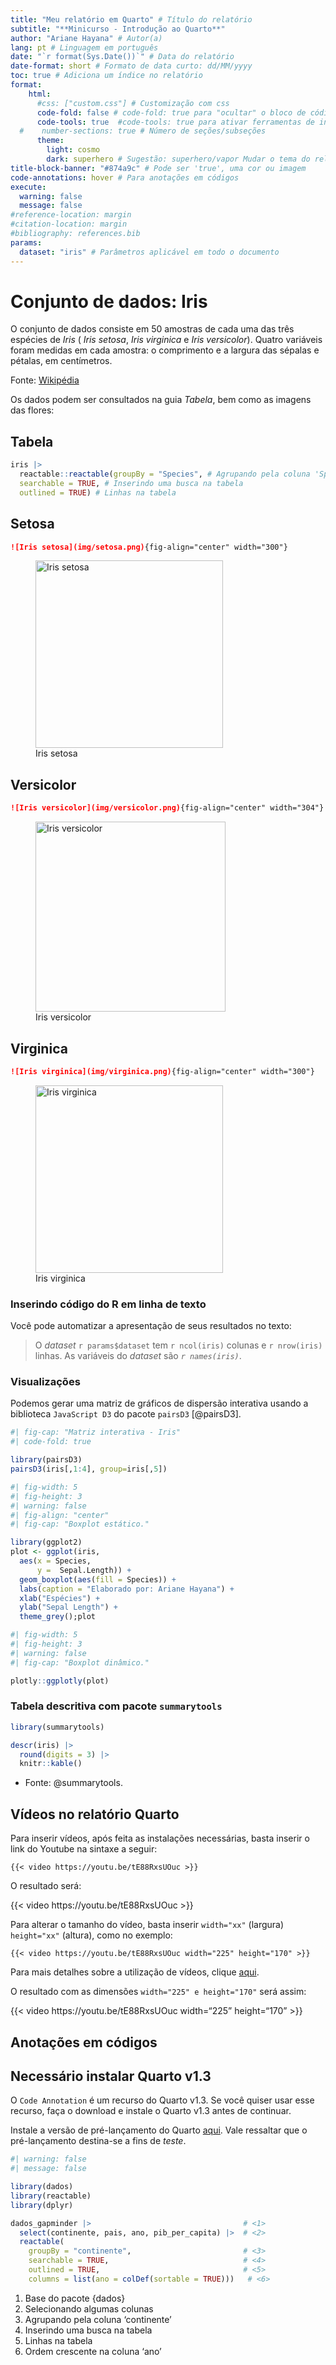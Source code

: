 ```yaml
---
title: "Meu relatório em Quarto" # Título do relatório
subtitle: "**Minicurso - Introdução ao Quarto**"
author: "Ariane Hayana" # Autor(a)
lang: pt # Linguagem em português
date: "`r format(Sys.Date())`" # Data do relatório
date-format: short # Formato de data curto: dd/MM/yyyy 
toc: true # Adiciona um índice no relatório
format: 
    html: 
      #css: ["custom.css"] # Customização com css
      code-fold: false # code-fold: true para "ocultar" o bloco de códigos
      code-tools: true  #code-tools: true para ativar ferramentas de interação com os códigos
  #    number-sections: true # Número de seções/subseções
      theme: 
        light: cosmo
        dark: superhero # Sugestão: superhero/vapor Mudar o tema do relatório aqui
title-block-banner: "#874a9c" # Pode ser 'true', uma cor ou imagem
code-annotations: hover # Para anotações em códigos
execute:
  warning: false
  message: false
#reference-location: margin
#citation-location: margin
#bibliography: references.bib
params:
  dataset: "iris" # Parâmetros aplicável em todo o documento
---
```




# Conjunto de dados: Iris

O conjunto de dados consiste em 50 amostras de cada uma das três espécies de *Iris* ( *Iris setosa*, *Iris virginica* e *Iris versicolor*). Quatro variáveis foram medidas em cada amostra: o comprimento e a largura das sépalas e pétalas, em centímetros.

Fonte: [Wikipédia](https://pt.wikipedia.org/wiki/Conjunto_de_dados_flor_Iris)

Os dados podem ser consultados na guia *Tabela*, bem como as imagens das flores:

::: panel-tabset
## Tabela

```r
iris |>
  reactable::reactable(groupBy = "Species", # Agrupando pela coluna 'Species'
  searchable = TRUE, # Inserindo uma busca na tabela
  outlined = TRUE) # Linhas na tabela
```

## Setosa

``` md
![Iris setosa](img/setosa.png){fig-align="center" width="300"}
```

![Iris setosa](img/setosa.png){fig-align="center" width="300"}

## Versicolor

``` md
![Iris versicolor](img/versicolor.png){fig-align="center" width="304"}
```

![Iris versicolor](img/versicolor.png){fig-align="center" width="304"}

## Virginica

``` md
![Iris virginica](img/virginica.png){fig-align="center" width="300"}
```

![Iris virginica](img/virginica.png){fig-align="center" width="300"}
:::

### Inserindo código do R em linha de texto

Você pode automatizar a apresentação de seus resultados no texto:

> O *dataset* `r params$dataset` tem `r ncol(iris)` colunas e `r nrow(iris)` linhas. As variáveis do *dataset* são *`r names(iris)`*.

### Visualizações

Podemos gerar uma matriz de gráficos de dispersão interativa usando a biblioteca `JavaScript D3` do pacote `pairsD3` [@pairsD3].

```r
#| fig-cap: "Matriz interativa - Iris"
#| code-fold: true

library(pairsD3)
pairsD3(iris[,1:4], group=iris[,5])
```

```r
#| fig-width: 5
#| fig-height: 3
#| warning: false
#| fig-align: "center"
#| fig-cap: "Boxplot estático."

library(ggplot2)
plot <- ggplot(iris, 
  aes(x = Species,
      y =  Sepal.Length)) + 
  geom_boxplot(aes(fill = Species)) +
  labs(caption = "Elaborado por: Ariane Hayana") +
  xlab("Espécies") + 
  ylab("Sepal Length") + 
  theme_grey();plot
```

```r
#| fig-width: 5
#| fig-height: 3
#| warning: false
#| fig-cap: "Boxplot dinâmico."

plotly::ggplotly(plot)
```

### Tabela descritiva com pacote `summarytools`

```r
library(summarytools) 

descr(iris) |> 
  round(digits = 3) |> 
  knitr::kable()

```

-   Fonte: @summarytools.

## Vídeos no relatório Quarto

Para inserir vídeos, após feita as instalações necessárias, basta inserir o link do Youtube na sintaxe a seguir:

``` .default
{{< video https://youtu.be/tE88RxsUOuc >}}
```

O resultado será:

{{< video https://youtu.be/tE88RxsUOuc >}}

Para alterar o tamanho do vídeo, basta inserir `width="xx"` (largura) `height="xx"` (altura), como no exemplo:

``` .default
{{< video https://youtu.be/tE88RxsUOuc width="225" height="170" >}}
```

Para mais detalhes sobre a utilização de vídeos, clique [aqui](https://quarto.org/docs/authoring/videos.html).

::: column-margin
O resultado com as dimensões `width="225" e height="170"` será assim:

{{< video https://youtu.be/tE88RxsUOuc width="225" height="170" >}}
:::

## Anotações em códigos

::: callout-warning
# Necessário instalar Quarto v1.3

O `Code Annotation` é um recurso do Quarto v1.3. Se você quiser usar esse recurso, faça o download e instale o Quarto v1.3 antes de continuar.

Instale a versão de pré-lançamento do Quarto [aqui](https://quarto.org/docs/download/prerelease.html). Vale ressaltar que o pré-lançamento destina-se a fins de *teste*.
:::

```r
#| warning: false
#| message: false

library(dados)
library(reactable)
library(dplyr)

dados_gapminder |>                                  # <1> 
  select(continente, pais, ano, pib_per_capita) |>  # <2> 
  reactable(
    groupBy = "continente",                         # <3>
    searchable = TRUE,                              # <4>
    outlined = TRUE,                                # <5>
    columns = list(ano = colDef(sortable = TRUE)))   # <6>
```

1.  Base do pacote {dados}
2.  Selecionando algumas colunas
3.  Agrupando pela coluna 'continente'
4.  Inserindo uma busca na tabela
5.  Linhas na tabela
6.  Ordem crescente na coluna 'ano'


